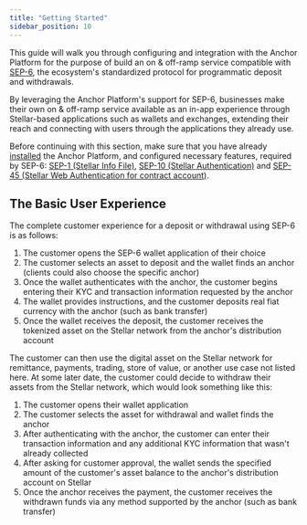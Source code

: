 ```yaml
---
title: "Getting Started"
sidebar_position: 10
---
```


This guide will walk you through configuring and integration with the Anchor Platform for the purpose of build an on & off-ramp service compatible with [SEP-6][sep-6], the ecosystem's standardized protocol for programmatic deposit and withdrawals.

By leveraging the Anchor Platform's support for SEP-6, businesses make their own on & off-ramp service available as an in-app experience through Stellar-based applications such as wallets and exchanges, extending their reach and connecting with users through the applications they already use.

Before continuing with this section, make sure that you have already [installed][installation-ap] the Anchor Platform, and configured necessary features, required by SEP-6: [SEP-1 (Stellar Info File)][sep1-ap], [SEP-10 (Stellar Authentication)][sep10-ap] and [SEP-45 (Stellar Web Authentication for contract account)][sep45-ap].

## The Basic User Experience

The complete customer experience for a deposit or withdrawal using SEP-6 is as follows:

1. The customer opens the SEP-6 wallet application of their choice
2. The customer selects an asset to deposit and the wallet finds an anchor (clients could also choose the specific anchor)
3. Once the wallet authenticates with the anchor, the customer begins entering their KYC and transaction information requested by the anchor
4. The wallet provides instructions, and the customer deposits real fiat currency with the anchor (such as bank transfer)
5. Once the wallet receives the deposit, the customer receives the tokenized asset on the Stellar network from the anchor's distribution account

The customer can then use the digital asset on the Stellar network for remittance, payments, trading, store of value, or another use case not listed here. At some later date, the customer could decide to withdraw their assets from the Stellar network, which would look something like this:

1. The customer opens their wallet application
2. The customer selects the asset for withdrawal and wallet finds the anchor
3. After authenticating with the anchor, the customer can enter their transaction information and any additional KYC information that wasn't already collected
4. After asking for customer approval, the wallet sends the specified amount of the customer's asset balance to the anchor's distribution account on Stellar
5. Once the anchor receives the payment, the customer receives the withdrawn funds via any method supported by the anchor (such as bank transfer)

[sep-6]: https://github.com/stellar/stellar-protocol/blob/master/ecosystem/sep-0006.md
[installation-ap]: ../../admin-guide/getting-started.mdx
[sep1-ap]: ../sep1/README.mdx
[sep10-ap]: ../sep10/README.mdx
[sep45-ap]: ../sep45/README.mdx